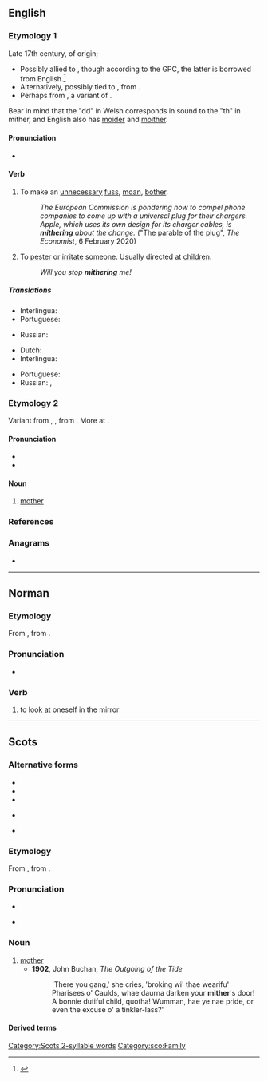 ==English==
{{was wotd|2012|July|21}}

===Etymology 1===
Late 17th century, of {{unk|en|title=unknown}} origin;

* Possibly allied to {{der|en|cy|moedro|t=to worry or bother}}, though according to the GPC, the latter is borrowed from English.<ref>{{R:cy:GPC|moedro}}</ref>
* Alternatively, possibly tied to {{cog|cy|meidda|t=to beg for whey}}, from {{m|cy|maidd|t=whey}}.
* Perhaps from {{cog|cy|meiddio|t=to dare or venture}}, a variant of {{m|cy|beiddio|t=to dare}}.

Bear in mind that the "dd" in Welsh corresponds in sound to the "th" in mither, and English also has [[moider]] and [[moither]].

====Pronunciation====
* {{IPA|en|/ˈmaɪðə(ɹ)/}}

====Verb====
{{en-verb}}

# {{lb|en|intransitive|Northern England}} To make an [[unnecessary]] [[fuss]], [[moan]], [[bother]].
#: ''The European Commission is pondering how to compel phone companies to come up with a universal plug for their chargers. Apple, which uses its own design for its charger cables, is '''mithering''' about the change.'' ("The parable of the plug", ''The Economist'', 6 February 2020)
# {{lb|en|transitive|Northern England}} To [[pester]] or [[irritate]] someone. Usually directed at [[children]].
#: ''Will you stop '''mithering''' me!''

=====Translations=====
{{trans-top|intransitive: to mither}}
* Interlingua: {{t|ia|preoccupar se de bagatelas}}
* Portuguese: {{t|pt|[[fazer]] [[queixume]]}}
{{trans-mid}}
* Russian: {{t+|ru|раздража́ть}}
{{trans-bottom}}

{{trans-top|transitive to mither}}
* Dutch: {{t+|nl|lastigvallen}}
* Interlingua: {{t|ia|importunar}}
{{trans-mid}}
* Portuguese: {{t+|pt|importunar}}
* Russian: {{t+|ru|докуча́ть}}, {{t+|ru|донима́ть}}
{{trans-bottom}}

===Etymology 2===
Variant from {{inh|en|enm|muther}}, {{m|enm|muthir}}, from {{inh|en|ang|mōdor|t=mother}}. More at {{m|en|mother}}.

====Pronunciation====
* {{IPA|en|/ˈmɪðə(ɹ)/}}
* {{audio|en|LL-Q1860 (eng)-Vealhurl-mither.wav |Audio (UK)}}

====Noun====
{{en-noun}}

# {{lb|en|Scotland|and|Northern England}} [[mother]]

===References===
<references/>

===Anagrams===
* {{anagrams|en|a=ehimrt|hermit}}

----

==Norman==

===Etymology===
From {{etyl|fro|nrf}} {{m|fro|mirer||to look at; to watch}}, from {{etyl|la|nrf}} {{m|la|miror|mīror, mīrārī|be amazed at}}.

===Pronunciation===
* {{audio|nrf|Jer-mither.ogg|Audio (Jersey)}}

===Verb===
{{nrf-verb}}

# {{lb|nrf|Jersey|reflexive|s'mither}} to [[look at]] oneself in the mirror

----

==Scots==

===Alternative forms===
* {{alter|sco|medder}}
* {{alter|sco|midder||Shetland}}
* {{alter|sco|mideer}}
* {{alter|sco|moder}} {{qualifier|archaic}}
* {{alter|sco|moeder}}

===Etymology===
{{dercat|sco|gem-pro|ine-pro|inh=2}}
From {{inherited|sco|enm|moder}}, from {{inherited|sco|ang|mōdor}}.

===Pronunciation===
* {{IPA|sco|[ˈmɪðər]}}
* {{qualifier|Mid Northern Scots|Shetlandic}} {{IPA|sco|[ˈmɪdər]}}

===Noun===
{{sco-noun}}

# [[mother]]
#* '''1902''', John Buchan, ''The Outgoing of the Tide''
#*: 'There you gang,' she cries, 'broking wi' thae wearifu' Pharisees o' Caulds, whae daurna darken your '''mither''''s door! A bonnie dutiful child, quotha! Wumman, hae ye nae pride, or even the excuse o' a tinkler-lass?'

====Derived terms====
{{der3|sco|{{l|sco|clocks-mither||a hen with chickens}}
|{{l|sco|guid-mither||mother-in-law}}
|{{l|sco|grandmither||grandmother}}
|{{l|sco|mither-brither||maternal uncle}}
|{{l|sco|mither tongue||mother tongue, native language}}
|{{l|sco|mither wit||native wit}}}}

[[Category:Scots 2-syllable words]]
[[Category:sco:Family]]